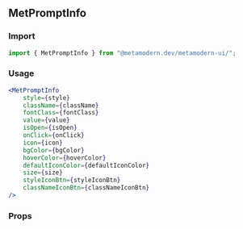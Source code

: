 <!--- MetPromptInfo.stories.mdx -->


<Meta title="MDX/MetPromptInfo" component={MetPromptInfo} />

## MetPromptInfo

### Import

```jsx
import { MetPromptInfo } from "@metamodern.dev/metamodern-ui/";
```

### Usage

```jsx
<MetPromptInfo
    style={style}
    className={className}
    fontClass={fontClass}
    value={value}
    isOpen={isOpen}
    onClick={onClick}
    icon={icon}
    bgColor={bgColor}
    hoverColor={hoverColor}
    defaultIconColor={defaultIconColor}
    size={size}
    styleIconBtn={styleIconBtn}
    classNameIconBtn={classNameIconBtn}
/>
```

### Props

<ArgsTable of={MetPromptInfo} />
